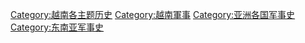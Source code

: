 [[Category:越南各主题历史|Category:越南各主题历史]]
[[Category:越南軍事|Category:越南軍事]]
[[Category:亚洲各国军事史|Category:亚洲各国军事史]]
[[Category:东南亚军事史|Category:东南亚军事史]]